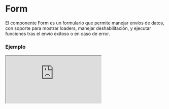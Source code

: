 
# Form

El componente Form es un formulario que permite manejar envíos de datos, con soporte para mostrar loaders, manejar deshabilitación, y ejecutar funciones tras el envío exitoso o en caso de error.

### Ejemplo

<Iframe src="https://fenextjs-component-storybook.vercel.app/iframe.html?args=&id=component-form--index&viewMode=story" />

### Importacion

Para importar el componente Form, se puede hacer desde fenextjs

```tsx copy
import { Form } from "fenextjs";
```

### Parametros

| Parametro | Tipo | Requerido | Default | Descripcion |
| --------- | ---- | --------- | ------- | ----------- |
| id | string | no | '' | Identificador único para el formulario, útil para eventos o seguimiento. |
| data | any | sí | undefined | Datos iniciales que el formulario manejará durante el envío. |
| onSubmit | RequestProps\<D, R, E, T\> | no | undefined | Función para manejar el envío de datos del formulario. |
| onAfterSubmit | (data: RequestResultDataProps\<R, E, T\>) =\> void | no | undefined | Función que se ejecuta después de un envío exitoso del formulario. |
| disabled | boolean | no | true | Indica si el formulario está deshabilitado, bloqueando su envío. |
| loader | boolean | no | false | Muestra un loader mientras el formulario está siendo enviado. |
| className | string | no | '' | Clase CSS para aplicar estilos personalizados al formulario. |
| children | ReactNode | no | undefined | Contenido que se renderiza dentro del formulario, como inputs o botones. |

### Gestión de Envío

El componente maneja el envío de datos mediante la función 'onSubmit', y permite realizar acciones adicionales mediante 'onAfterSubmit' tras el éxito o fallo en el envío.

| Propiedad | Uso | Descripcion |
| --- | --- | --- |
| onSubmit | Maneja el envío de datos y devuelve el resultado de la operación. | Función que puede incluir lógica personalizada para gestionar los datos que se envían. |
| onAfterSubmit | Ejecuta acciones después del envío exitoso, como el seguimiento de eventos. | Función opcional que recibe los datos del resultado del envío y permite manejar la lógica post-envío. |

### Storybook

Para ver el storybook del componente lo puede hacer con este [link](https://fenextjs-component-storybook.vercel.app/?path=/story/component-form--index)

### Usos

- Uso básico

```tsx copy
<Form data={{ field: 'value' }} onSubmit={(data) => console.log(data)}>Enviar</Form>
```

- Formulario con deshabilitación y loader

```tsx copy
<Form data={{ field: 'value' }} disabled={true} loader={true}>Enviar</Form>
```

- Formulario con acción después del envío

```tsx copy
<Form data={{ field: 'value' }} onAfterSubmit={(result) => console.log('Envío exitoso', result)}>Enviar</Form>
```

